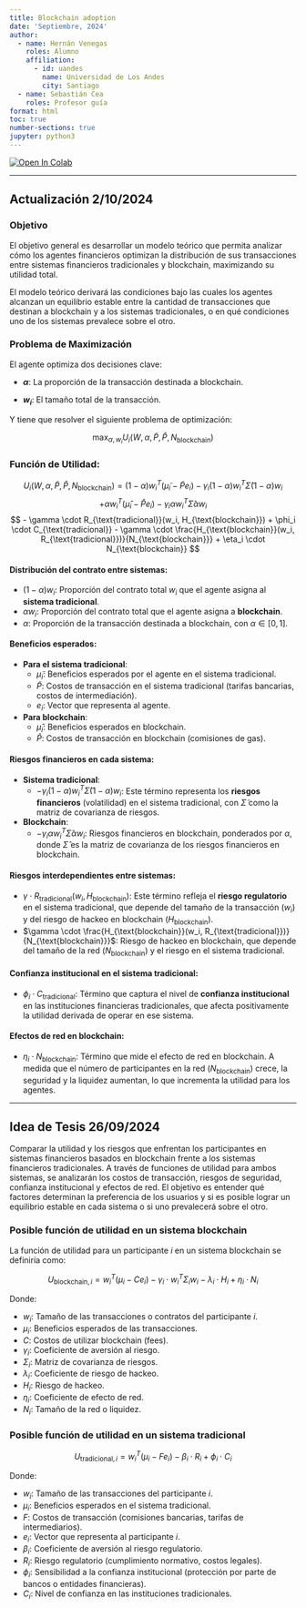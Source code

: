 ```yaml
---
title: Blockchain adoption
date: 'Septiembre, 2024'
author:
  - name: Hernán Venegas
    roles: Alumno
    affiliation:
      - id: uandes
        name: Universidad de Los Andes
        city: Santiago
  - name: Sebastián Cea
    roles: Profesor guía
format: html
toc: true
number-sections: true
jupyter: python3
---
```


<a href="https://colab.research.google.com/github/ingUANDES/BlockchainAdoption/blob/main/code/Financial_Networks_Stability.ipynb" target="_parent"><img src="https://colab.research.google.com/assets/colab-badge.svg" alt="Open In Colab"/></a>



---

## Actualización  2/10/2024

### Objetivo

El objetivo general es desarrollar un modelo teórico que permita analizar cómo los agentes financieros optimizan la distribución de sus transacciones entre sistemas financieros tradicionales y blockchain, maximizando su utilidad total.


El modelo teórico derivará las condiciones bajo las cuales los agentes alcanzan un equilibrio estable entre la cantidad de transacciones que destinan a blockchain y a los sistemas tradicionales, o en qué condiciones uno de los sistemas prevalece sobre el otro.


### Problema de Maximización
El agente optimiza dos decisiones clave:

- **$\alpha$**: La proporción de la transacción destinada a blockchain.

- **$w_i$**: El tamaño total de la transacción.

Y tiene que resolver el siguiente problema de optimización:

$$
\max_{\alpha, w_i} U_i(W, \alpha, \tilde{P}, \hat{P}, N_{\text{blockchain}})
$$

### Función de Utilidad:

$$
U_i(W, \alpha, \tilde{P}, \hat{P}, N_{\text{blockchain}}) = (1 - \alpha) w_i^T (\tilde{\mu}_i - \tilde{P}e_i) - \gamma_i (1 - \alpha) w_i^T \tilde{\Sigma} (1 - \alpha) w_i
$$
$$
+ \alpha w_i^T (\hat{\mu}_i - \hat{P}e_i) - \gamma_i \alpha w_i^T \hat{\Sigma} \alpha w_i
$$
$$
- \gamma \cdot R_{\text{tradicional}}(w_i, H_{\text{blockchain}}) + \phi_i \cdot C_{\text{tradicional}}
- \gamma \cdot \frac{H_{\text{blockchain}}(w_i, R_{\text{tradicional}})}{N_{\text{blockchain}}} + \eta_i \cdot N_{\text{blockchain}}
$$




#### Distribución del contrato entre sistemas:

   - $(1 - \alpha) w_i$: Proporción del contrato total $w_i$ que el agente asigna al **sistema tradicional**.
   - $\alpha w_i$: Proporción del contrato total que el agente asigna a **blockchain**.
   - $\alpha$: Proporción de la transacción destinada a blockchain, con $\alpha \in [0, 1]$.

####  Beneficios esperados:
   - **Para el sistema tradicional**:
     - $\tilde{\mu}_i$: Beneficios esperados por el agente en el sistema tradicional.
     - $\tilde{P}$: Costos de transacción en el sistema tradicional (tarifas bancarias, costos de intermediación).
     - $e_i$: Vector que representa al agente.
   - **Para blockchain**:
     - $\hat{\mu}_i$: Beneficios esperados en blockchain.
     - $\hat{P}$: Costos de transacción en blockchain (comisiones de gas).

####  Riesgos financieros en cada sistema:

   - **Sistema tradicional**:
     - $- \gamma_i (1 - \alpha) w_i^T \tilde{\Sigma} (1 - \alpha) w_i$: Este término representa los **riesgos financieros** (volatilidad) en el sistema tradicional, con $\tilde{\Sigma}$ como la matriz de covarianza de riesgos.
   - **Blockchain**:
     - $- \gamma_i \alpha w_i^T \hat{\Sigma} \alpha w_i$: Riesgos financieros en blockchain, ponderados por $\alpha$, donde $\hat{\Sigma}$ es la matriz de covarianza de los riesgos financieros en blockchain.

####  Riesgos interdependientes entre sistemas:

   - $\gamma \cdot R_{\text{tradicional}}(w_i, H_{\text{blockchain}})$: Este término refleja el **riesgo regulatorio** en el sistema tradicional, que depende del tamaño de la transacción ($w_i$) y del riesgo de hackeo en blockchain ($H_{\text{blockchain}}$).
   - $\gamma \cdot \frac{H_{\text{blockchain}}(w_i, R_{\text{tradicional}})}{N_{\text{blockchain}}}$: Riesgo de hackeo en blockchain, que depende del tamaño de la red ($N_{\text{blockchain}}$) y el riesgo en el sistema tradicional.

####  Confianza institucional en el sistema tradicional:

   - $\phi_i \cdot C_{\text{tradicional}}$: Término que captura el nivel de **confianza institucional** en las instituciones financieras tradicionales, que afecta positivamente la utilidad derivada de operar en ese sistema.

####  Efectos de red en blockchain:

   - $\eta_i \cdot N_{\text{blockchain}}$: Término que mide el efecto de red en blockchain. A medida que el número de participantes en la red ($N_{\text{blockchain}}$) crece, la seguridad y la liquidez aumentan, lo que incrementa la utilidad para los agentes.

---


## Idea de Tesis 26/09/2024
Comparar la utilidad y los riesgos que enfrentan los participantes en sistemas financieros basados en blockchain frente a los sistemas financieros tradicionales. A través de funciones de utilidad para ambos sistemas, se analizarán los costos de transacción, riesgos de seguridad, confianza institucional y efectos de red. El objetivo es entender qué factores determinan la preferencia de los usuarios y si es posible lograr un equilibrio estable en cada sistema o si uno prevalecerá sobre el otro.


### Posible función de utilidad en un sistema blockchain

La función de utilidad para un participante $i$ en un sistema blockchain se definiría como:

$$
U_{\text{blockchain}, i} = w_i^T (\mu_i - C e_i) - \gamma_i \cdot w_i^T \Sigma_i w_i - \lambda_i \cdot H_i + \eta_i \cdot N_i
$$

Donde:

- $w_i$: Tamaño de las transacciones o contratos del participante $i$.
- $\mu_i$: Beneficios esperados de las transacciones.
- $C$: Costos de utilizar blockchain (fees).
- $\gamma_i$: Coeficiente de aversión al riesgo.
- $\Sigma_i$: Matriz de covarianza de riesgos.
- $\lambda_i$: Coeficiente de riesgo de hackeo.
- $H_i$: Riesgo de hackeo.
- $\eta_i$: Coeficiente de efecto de red.
- $N_i$: Tamaño de la red o liquidez.



### Posible función de utilidad en un sistema tradicional

$$
U_{\text{tradicional}, i} = w_i^T (\mu_i - F e_i) - \beta_i \cdot R_i + \phi_i \cdot C_i
$$

Donde:

- $w_i$: Tamaño de las transacciones del participante $i$.
- $\mu_i$: Beneficios esperados en el sistema tradicional.
- $F$: Costos de transacción (comisiones bancarias, tarifas de intermediarios).
- $e_i$: Vector que representa al participante $i$.
- $\beta_i$: Coeficiente de aversión al riesgo regulatorio.
- $R_i$: Riesgo regulatorio (cumplimiento normativo, costos legales).
- $\phi_i$: Sensibilidad a la confianza institucional (protección por parte de bancos o entidades financieras).
- $C_i$: Nivel de confianza en las instituciones tradicionales.


